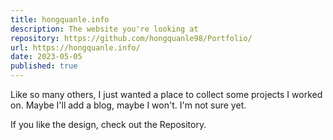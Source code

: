 ```yaml
---
title: hongquanle.info
description: The website you're looking at
repository: https://github.com/hongquanle98/Portfolio/
url: https://hongquanle.info/
date: 2023-05-05
published: true
---
```


Like so many others, I just wanted a place to collect some projects I worked on. Maybe I'll add a blog, maybe I won't. I'm not sure yet.

If you like the design, check out the Repository.

